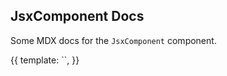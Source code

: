 
<Meta title="JsxComponent Docs" component={JsxComponent} />

## JsxComponent Docs

Some MDX docs for the `JsxComponent` component.

<Preview>
  <Story name="basic">
    {{
      template: `<JsxComponent />`,
    }}
  </Story>
</Preview>
